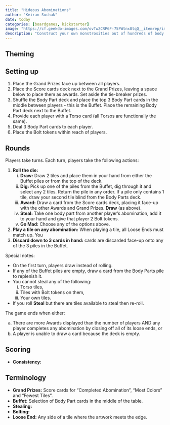 ```yaml
---
title: "Hideous Abominations"
author: "Keiran Suchak"
date: today
categories: [boardgames, kickstarter]
image: "https://cf.geekdo-images.com/ovTwZCRP6F-75PWtnx8tqQ__itemrep/img/jGgeJzm1OUbNn8O9HfGAxXrTTLw=/fit-in/246x300/filters:strip_icc()/pic7657912.png"
description: "Construct your own monstrosities out of hundreds of body parts!"
---
```


## Theming

## Setting up

1. Place the Grand Prizes face up between all players.
2. Place the Score cards deck next to the Grand Prizes, leaving a space below to
   place them as awards. Set aside the tie-breaker prizes.
3. Shuffle the Body Part deck and place the top 3 Body Part cards in the middle
   between players - this is the Buffet. Place the remaining Body Part deck next
   to the Buffet.
4. Provide each player with a Torso card (all Torsos are functionally the same).
5. Deal 3 Body Part cards to each player.
6. Place the Bolt tokens within reach of players.

## Rounds

Players take turns.
Each turn, players take the following actions:

1. **Roll the die:**
    i) **Draw:** Draw 2 tiles and place them in your hand from either the Buffet
    piles or from the top of the deck.
    ii) **Dig:** Pick up one of the piles from the Buffet, dig through it and
    select any 2 tiles. Return the pile in any order. If a pile only contains 1
    tile, draw your second tile blind from the Body Parts deck.
    iii) **Award:** Draw a card from the Score cards deck, placing it face-up
    with the other Awards and Grand Prizes. **Draw** (as above).
    iv) **Steal:** Take one body part from another player's abomination, add it
    to your hand and give that player 2 Bolt tokens.
    v) **Go Mad:** Choose any of the options above.
2. **Play a tile on any abomination:** When playing a tile, all Loose Ends must
   match up. You 
3. **Discard down to 3 cards in hand:** cards are discarded face-up onto any of
   the 3 piles in the Buffet.

Special notes:

* On the first turn, players draw instead of rolling.
* If any of the Buffet piles are empty, draw a card from the Body Parts pile to
  replenish it.
* You cannot steal any of the following:
    i) Torso tiles,
    ii) Tiles with Bolt tokens on them,
    iii) Your own tiles.
* If you roll **Steal** but there are tiles available to steal then re-roll.

The game ends when either:

a) There are more Awards displayed than the number of players AND any player
completes any abomination by closing off all of its loose ends, or
b) A player is unable to draw a card because the deck is empty.

## Scoring

* **Consistency:**

## Terminology

* **Grand Prizes:** Score cards for "Completed Abomination", "Most Colors" and
  "Fewest Tiles".
* **Buffet:** Selection of Body Part cards in the middle of the table.
* **Stealing:**
* **Bolting:**
* **Loose End:** Any side of a tile where the artwork meets the edge.

